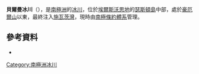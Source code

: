 {{Coord|72|21|S|99|10|W|source:GNIS|display=title}}

'''貝爾曼冰川'''（{{lang-en|Bearman Glacier}}），是[[南極洲|南極洲]]的[[冰川|冰川]]，位於[[埃爾斯沃思地|埃爾斯沃思地]]的[[瑟斯頓島|瑟斯頓島]]中部，處於[[豪厄爾山|豪厄爾山]]以東，最終注入[[施瓦茨灣|施瓦茨灣]]，現時由[[南極條約體系|南極條約體系]]管理。

==參考資料==
* {{usgs-gazetteer|id=18557}}

{{Antarctica-geo-stub}}
[[Category:南極洲冰川|Category:南極洲冰川]]
